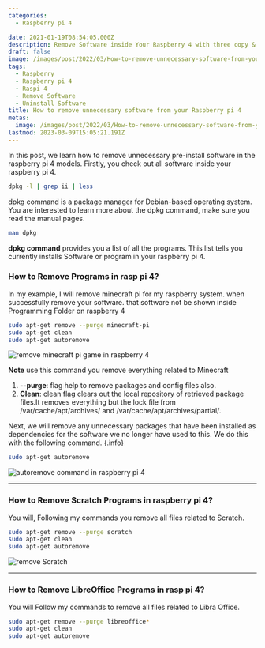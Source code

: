 ```yaml
---
categories:
  - Raspberry pi 4

date: 2021-01-19T08:54:05.000Z
description: Remove Software inside Your Raspberry 4 with three copy & paste  Commands.
draft: false
image: /images/post/2022/03/How-to-remove-unnecessary-software-from-your-Raspberry-pi-4.png
tags:
  - Raspberry
  - Raspberry pi 4
  - Raspi 4
  - Remove Software
  - Uninstall Software
title: How to remove unnecessary software from your Raspberry pi 4
metas:
  image: /images/post/2022/03/How-to-remove-unnecessary-software-from-your-Raspberry-pi-4.png
lastmod: 2023-03-09T15:05:21.191Z
---
```


In this post, we learn how to remove unnecessary pre-install software in the raspberry pi 4 models. Firstly, you check out all software inside your raspberry pi 4.

```bash
dpkg -l | grep ii | less
```

dpkg command is a package manager for Debian-based operating system. You are interested to learn more about the dpkg command, make sure you read the
manual pages.

```bash
man dpkg
```

**dpkg command** provides you a list of all the programs. This list tells you currently installs Software or program in your raspberry pi 4.

### How to Remove Programs in rasp pi 4?

In my example, I will remove minecraft pi for my raspberry system. when
successfully remove your software. that software not be shown inside Programming
Folder on raspberry 4

```bash
sudo apt-get remove --purge minecraft-pi
sudo apt-get clean
sudo apt-get autoremove
```

![remove minecraft pi game in raspberry 4](/images/post/2021/01/remove-software.png "remove minecraft pi game in raspberry 4")

**Note** use this command you remove everything related to Minecraft

1. **--purge**: flag help to remove packages and config files also.
2. **Clean**: clean flag clears out the local repository of retrieved package
   files.It removes everything but the lock file from /var/cache/apt/archives/
   and /var/cache/apt/archives/partial/.

Next, we will remove any unnecessary packages that have
been installed as dependencies for the software we no longer have used to this.
We do this with the following command. {.info}

```bash
sudo apt-get autoremove
```

![autoremove command in raspberry pi 4](/images/post/2021/01/auto-remove.png "autoremove command in raspberry pi 4")

---

### How to Remove Scratch Programs in raspberry pi 4?

You will, Following my commands you remove all files related to Scratch.

```bash
sudo apt-get remove --purge scratch
sudo apt-get clean
sudo apt-get autoremove
```

![remove Scratch](/images/post/2021/01/scratch-remove.png "remove Scratch")

---

### How to Remove LibreOffice Programs in rasp pi 4?

You will Follow my commands to remove all files related to Libra Office.

```bash
sudo apt-get remove --purge libreoffice*
sudo apt-get clean
sudo apt-get autoremove
```
